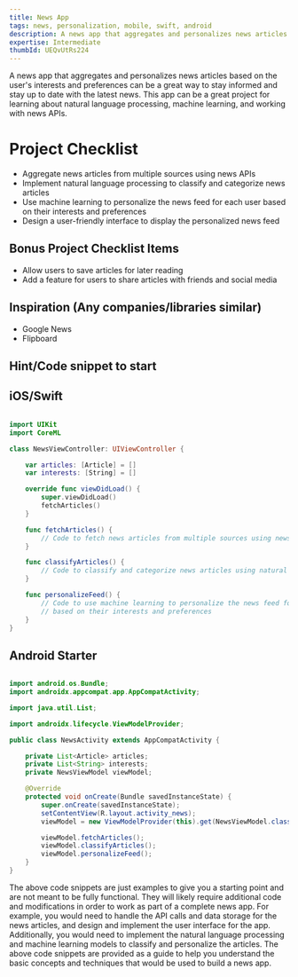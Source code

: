 ```yaml
---
title: News App
tags: news, personalization, mobile, swift, android
description: A news app that aggregates and personalizes news articles based on the user's interests and preferences
expertise: Intermediate
thumbId: UEQvUtRs224
---
```


A news app that aggregates and personalizes news articles based on the user's interests and preferences can be a great way to stay informed and stay up to date with the latest news. This app can be a great project for learning about natural language processing, machine learning, and working with news APIs.

<h1>Project Checklist</h1>
<ul>
<li>Aggregate news articles from multiple sources using news APIs</li>
<li>Implement natural language processing to classify and categorize news articles</li>
<li>Use machine learning to personalize the news feed for each user based on their interests and preferences</li>
<li>Design a user-friendly interface to display the personalized news feed</li>
</ul>

<h2>Bonus Project Checklist Items</h2>
<ul>
<li>Allow users to save articles for later reading</li>
<li>Add a feature for users to share articles with friends and social media</li>
</ul>

<h2>Inspiration (Any companies/libraries similar)</h2>
<ul>
<li>Google News</li>
<li>Flipboard</li>
</ul>

<h2>Hint/Code snippet to start</h2>

<h2>iOS/Swift</h2>

```Swift

import UIKit
import CoreML

class NewsViewController: UIViewController {

    var articles: [Article] = []
    var interests: [String] = []

    override func viewDidLoad() {
        super.viewDidLoad()
        fetchArticles()
    }

    func fetchArticles() {
        // Code to fetch news articles from multiple sources using news APIs
    }

    func classifyArticles() {
        // Code to classify and categorize news articles using natural language processing
    }

    func personalizeFeed() {
        // Code to use machine learning to personalize the news feed for each user
        // based on their interests and preferences
    }
}

```

<h2>Android Starter</h2>

```java

import android.os.Bundle;
import androidx.appcompat.app.AppCompatActivity;

import java.util.List;

import androidx.lifecycle.ViewModelProvider;

public class NewsActivity extends AppCompatActivity {

    private List<Article> articles;
    private List<String> interests;
    private NewsViewModel viewModel;

    @Override
    protected void onCreate(Bundle savedInstanceState) {
        super.onCreate(savedInstanceState);
        setContentView(R.layout.activity_news);
        viewModel = new ViewModelProvider(this).get(NewsViewModel.class);

        viewModel.fetchArticles();
        viewModel.classifyArticles();
        viewModel.personalizeFeed();
    }
}

```

The above code snippets are just examples to give you a starting point and are not meant to be fully functional. They will likely require additional code and modifications in order to work as part of a complete news app. For example, you would need to handle the API calls and data storage for the news articles, and design and implement the user interface for the app. Additionally, you would need to implement the natural language processing and machine learning models to classify and personalize the articles. The above code snippets are provided as a guide to help you understand the basic concepts and techniques that would be used to build a news app.
